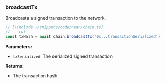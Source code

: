 ### broadcastTx

Broadcasts a signed transaction to the network.

```ts twoslash
// [!include ~/snippets/code/near/chain.ts]
// ---cut---
const txHash = await chain.broadcastTx('0x...transactionSerialized')
```

**Parameters:**

- `txSerialized`: The serialized signed transaction

**Returns:**

- The transaction hash
